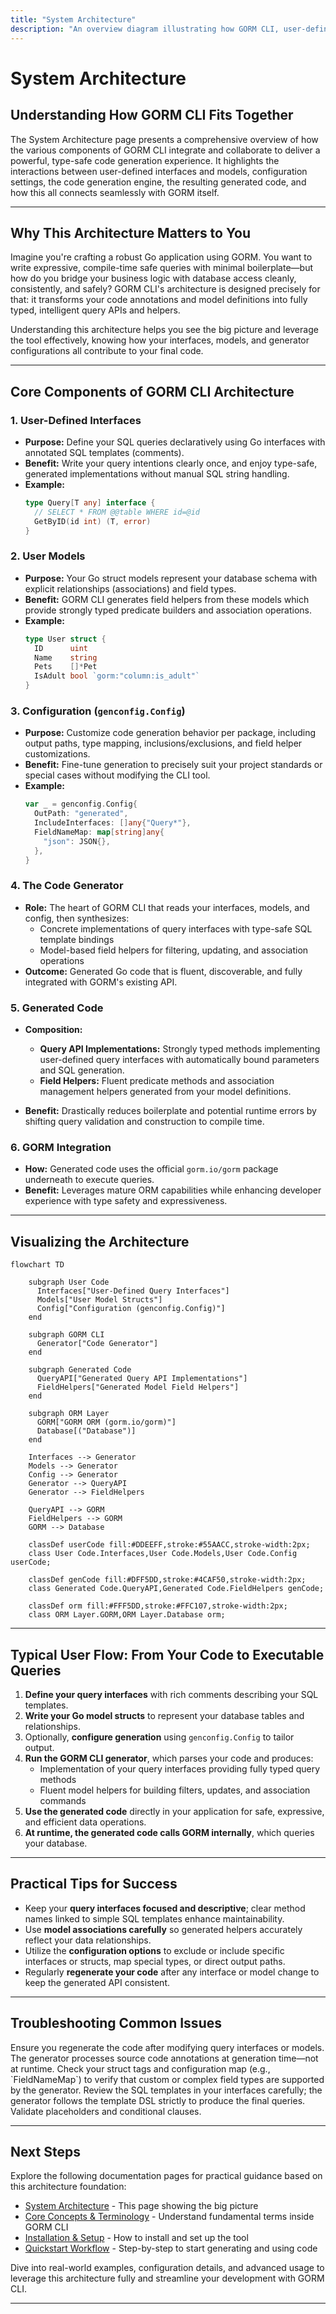 ```yaml
---
title: "System Architecture"
description: "An overview diagram illustrating how GORM CLI, user-defined interfaces, models, configuration, and generated code integrate together. Clarifies the relationships between the code generator, field helpers, template interfaces, and GORM itself."
---
```


# System Architecture

## Understanding How GORM CLI Fits Together

The System Architecture page presents a comprehensive overview of how the various components of GORM CLI integrate and collaborate to deliver a powerful, type-safe code generation experience. It highlights the interactions between user-defined interfaces and models, configuration settings, the code generation engine, the resulting generated code, and how this all connects seamlessly with GORM itself.

---

## Why This Architecture Matters to You

Imagine you're crafting a robust Go application using GORM. You want to write expressive, compile-time safe queries with minimal boilerplate—but how do you bridge your business logic with database access cleanly, consistently, and safely? GORM CLI's architecture is designed precisely for that: it transforms your code annotations and model definitions into fully typed, intelligent query APIs and helpers.

Understanding this architecture helps you see the big picture and leverage the tool effectively, knowing how your interfaces, models, and generator configurations all contribute to your final code.

---

## Core Components of GORM CLI Architecture

### 1. User-Defined Interfaces

- **Purpose:** Define your SQL queries declaratively using Go interfaces with annotated SQL templates (comments).
- **Benefit:** Write your query intentions clearly once, and enjoy type-safe, generated implementations without manual SQL string handling.
- **Example:**
  ```go
  type Query[T any] interface {
    // SELECT * FROM @@table WHERE id=@id
    GetByID(id int) (T, error)
  }
  ```

### 2. User Models

- **Purpose:** Your Go struct models represent your database schema with explicit relationships (associations) and field types.
- **Benefit:** GORM CLI generates field helpers from these models which provide strongly typed predicate builders and association operations.
- **Example:**
  ```go
  type User struct {
    ID      uint
    Name    string
    Pets    []*Pet
    IsAdult bool `gorm:"column:is_adult"`
  }
  ```

### 3. Configuration (`genconfig.Config`)

- **Purpose:** Customize code generation behavior per package, including output paths, type mapping, inclusions/exclusions, and field helper customizations.
- **Benefit:** Fine-tune generation to precisely suit your project standards or special cases without modifying the CLI tool.
- **Example:**
  ```go
  var _ = genconfig.Config{
    OutPath: "generated",
    IncludeInterfaces: []any{"Query*"},
    FieldNameMap: map[string]any{
      "json": JSON{},
    },
  }
  ```

### 4. The Code Generator

- **Role:** The heart of GORM CLI that reads your interfaces, models, and config, then synthesizes:
  - Concrete implementations of query interfaces with type-safe SQL template bindings
  - Model-based field helpers for filtering, updating, and association operations
- **Outcome:** Generated Go code that is fluent, discoverable, and fully integrated with GORM's existing API.

### 5. Generated Code

- **Composition:**
  - **Query API Implementations:** Strongly typed methods implementing user-defined query interfaces with automatically bound parameters and SQL generation.
  - **Field Helpers:** Fluent predicate methods and association management helpers generated from your model definitions.

- **Benefit:** Drastically reduces boilerplate and potential runtime errors by shifting query validation and construction to compile time.

### 6. GORM Integration

- **How:** Generated code uses the official `gorm.io/gorm` package underneath to execute queries.
- **Benefit:** Leverages mature ORM capabilities while enhancing developer experience with type safety and expressiveness.

---

## Visualizing the Architecture

```mermaid
flowchart TD

    subgraph User Code
      Interfaces["User-Defined Query Interfaces"]
      Models["User Model Structs"]
      Config["Configuration (genconfig.Config)"]
    end

    subgraph GORM CLI
      Generator["Code Generator"]
    end

    subgraph Generated Code
      QueryAPI["Generated Query API Implementations"]
      FieldHelpers["Generated Model Field Helpers"]
    end

    subgraph ORM Layer
      GORM["GORM ORM (gorm.io/gorm)"]
      Database[("Database")]
    end

    Interfaces --> Generator
    Models --> Generator
    Config --> Generator
    Generator --> QueryAPI
    Generator --> FieldHelpers

    QueryAPI --> GORM
    FieldHelpers --> GORM
    GORM --> Database

    classDef userCode fill:#DDEEFF,stroke:#55AACC,stroke-width:2px;
    class User Code.Interfaces,User Code.Models,User Code.Config userCode;
    
    classDef genCode fill:#DFF5DD,stroke:#4CAF50,stroke-width:2px;
    class Generated Code.QueryAPI,Generated Code.FieldHelpers genCode;
    
    classDef orm fill:#FFF5DD,stroke:#FFC107,stroke-width:2px;
    class ORM Layer.GORM,ORM Layer.Database orm;

```

---

## Typical User Flow: From Your Code to Executable Queries

1. **Define your query interfaces** with rich comments describing your SQL templates.
2. **Write your Go model structs** to represent your database tables and relationships.
3. Optionally, **configure generation** using `genconfig.Config` to tailor output.
4. **Run the GORM CLI generator**, which parses your code and produces:
   - Implementation of your query interfaces providing fully typed query methods
   - Fluent model helpers for building filters, updates, and association commands
5. **Use the generated code** directly in your application for safe, expressive, and efficient data operations.
6. **At runtime, the generated code calls GORM internally**, which queries your database.

---

## Practical Tips for Success

- Keep your **query interfaces focused and descriptive**; clear method names linked to simple SQL templates enhance maintainability.
- Use **model associations carefully** so generated helpers accurately reflect your data relationships.
- Utilize the **configuration options** to exclude or include specific interfaces or structs, map special types, or direct output paths.
- Regularly **regenerate your code** after any interface or model change to keep the generated API consistent.

---

## Troubleshooting Common Issues

<AccordionGroup title="Troubleshooting Common Pitfalls related to System Architecture">
<Accordion title="Generated Code Does Not Match Interface Changes">
Ensure you regenerate the code after modifying query interfaces or models. The generator processes source code annotations at generation time—not at runtime.
</Accordion>
<Accordion title="Field Helpers Missing for Some Model Fields">
Check your struct tags and configuration map (e.g., `FieldNameMap`) to verify that custom or complex field types are supported by the generator.
</Accordion>
<Accordion title="Unexpected Query Behavior or SQL Errors">
Review the SQL templates in your interfaces carefully; the generator follows the template DSL strictly to produce the final queries. Validate placeholders and conditional clauses.
</Accordion>
</AccordionGroup>

---

## Next Steps

Explore the following documentation pages for practical guidance based on this architecture foundation:

- [System Architecture](#) - This page showing the big picture
- [Core Concepts & Terminology](/overview/architecture-concepts/core-concepts-terminology) - Understand fundamental terms inside GORM CLI
- [Installation & Setup](/overview/integration-getting-started/installation-setup) - How to install and set up the tool
- [Quickstart Workflow](/overview/integration-getting-started/quickstart-workflow) - Step-by-step to start generating and using code

Dive into real-world examples, configuration details, and advanced usage to leverage this architecture fully and streamline your development with GORM CLI.

---